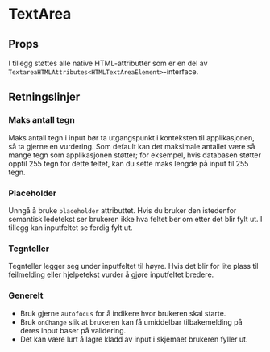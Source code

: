 
<Meta of={TextAreaStories} />

# TextArea

<ComponentLinkRow
  docsHref="https://design.domstol.no/987b33f71/p/39f89e-textarea"
  figmaHref="https://www.figma.com/file/ewqSDmkgqDQ5PyOsRp4V5b/?node-id=155%3A38"
  githubHref="https://github.com/domstolene/designsystem/tree/main/packages/components/src/components/TextArea"
  storybookHref="https://domstolene.github.io/designsystem/?path=/story/dds-components-components-textarea--default"
/>

## Props

<Canvas of={TextAreaStories.Default} />
<Controls of={TextAreaStories.Default} />

I tillegg støttes alle native HTML-attributter som er en del av `TextareaHTMLAttributes<HTMLTextAreaElement>`-interface.

## Retningslinjer

### Maks antall tegn

Maks antall tegn i input bør ta utgangspunkt i konteksten til applikasjonen, så ta gjerne en vurdering. Som default kan det maksimale antallet være så mange tegn som applikasjonen støtter; for eksempel, hvis databasen støtter opptil 255 tegn for dette feltet, kan du sette maks lengde på input til 255 tegn.

### Placeholder

Unngå å bruke `placeholder` attributtet. Hvis du bruker den istedenfor semantisk ledetekst ser brukeren ikke hva feltet ber om etter det blir fylt ut. I tillegg kan inputfeltet se ferdig fylt ut.

### Tegnteller

Tegnteller legger seg under inputfeltet til høyre. Hvis det blir for lite plass til feilmelding eller hjelpetekst vurder å gjøre inputfeltet bredere.

### Generelt

- Bruk gjerne `autofocus` for å indikere hvor brukeren skal starte.
- Bruk `onChange` slik at brukeren kan få umiddelbar tilbakemelding på deres input baser på validering.
- Det kan være lurt å lagre kladd av input i skjemaet brukeren fyller ut.
